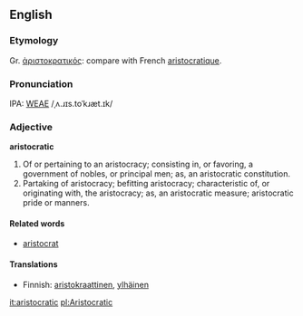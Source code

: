 ==English==
===Etymology===
Gr. [[ἀριστοκρατικός]]: compare with French [[aristocratique]].

===Pronunciation===
IPA: [[WEAE]] /ˌʌ.ɹɪs.toˈkɹæt.ɪk/

===Adjective===
'''aristocratic'''

# Of or pertaining to an aristocracy; consisting in, or favoring, a government of nobles, or principal men; as, an aristocratic constitution.
# Partaking of aristocracy; befitting aristocracy; characteristic of, or originating with, the aristocracy; as, an aristocratic measure; aristocratic pride or manners.

<!-- material copied from Webster's Revised Unabridged Dictionary (1913) -->

====Related words====
*[[aristocrat]]

====Translations====
*Finnish: [[aristokraattinen]], [[ylhäinen]]

[[it:aristocratic]]
[[pl:Aristocratic]]